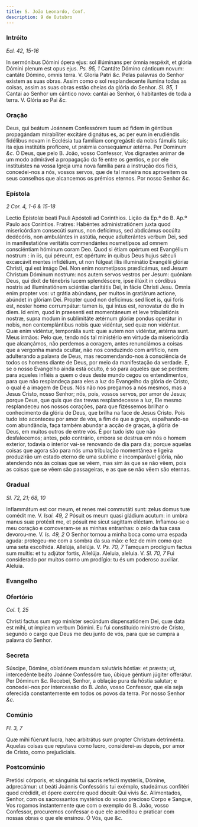 ```yaml
---
title: S. João Leonardo, Conf.
description: 9 de Outubro
---
```


### Intróito

_Ecl. 42, 15-16_

<div class="grid grid-cols-2 gap-5">
  <span class="text-justify">
    In sermónibus Dómini ópera ejus: sol illúminans per ómnia respéxit, et
    glória Dómini plenum est opus ejus. <em>Ps. 95, 1</em> Cantáte Dómino
    cánticum novum: cantáte Dómino, omnis terra. V. Gloria Patri <em>&c.</em>
  </span>
  <span class="text-justify">
    Pelas palavras do Senhor existem as suas obras. Assim como o sol
    resplandecente ilumina todas as coisas, assim as suas obras estão cheias da
    glória do Senhor. <em>Sl. 95, 1</em> Cantai ao Senhor um cântico novo:
    cantai ao Senhor, ó habitantes de toda a terra. V. Glória ao Pai
    <em>&c.</em>
  </span>
</div>

### Oração

<div class="grid grid-cols-2 gap-5">
  <span class="text-justify">
    Deus, qui beátum Joánnem Confessórem tuum ad fidem in géntibus propagándam
    mirabíliter excitáre dignátus es, ac per eum in erudiéndis fidélibus novam
    in Ecclésia tua famíliam congregásti: da nobis fámulis tuis; ita ejus
    institútis profícere, ut prǽmia consequámur ætérna. Per Dominum <em>&c.</em>
  </span>
  <span class="text-justify">
    Ó Deus, que pelo B. João, vosso Confessor, Vos dignastes animar de um modo
    admirável a propagação da fé entre os gentios, e por ele instituístes na
    vossa Igreja uma nova família para a instrução dos fiéis, concedei-nos a
    nós, vossos servos, que de tal maneira nos aproveitem os seus conselhos que
    alcancemos os prémios eternos. Por nosso Senhor <em>&c.</em>
  </span>
</div>

### Epístola

_2 Cor. 4, 1-6 & 15-18_

<div class="grid grid-cols-2 gap-5">
  <span class="text-justify">
    Lectio Epístolæ beati Pauli Apóstoli ad Corinthios.
  </span>
  <span class="text-justify">
    Lição da Ep.ª do B. Ap.º Paulo aos Coríntios.
  </span>
  <span class="text-justify">
    Fratres: Habéntes administratiónem juxta quod misericórdiam consecúti sumus,
    non defícimus, sed abdicámus occúlta dedécóris, non ambulántes in astútia,
    neque adulterántes verbum Dei, sed in manifestatióne veritátis commendántes
    nosmetípsos ad omnem consciéntiam hóminum coram Deo. Quod si étiam opértum
    est Evangélium nostrum : in iis, qui péreunt, est opértum: in quibus Deus
    hujus sǽculi excæcávit mentes infidélium, ut non fúlgeat illis illuminátio
    Evangélii glóriæ Christi, qui est imágo Dei. Non enim nosmetípsos
    prædicámus, sed Jesum Christum Dóminum nostrum: nos autem servos vestros per
    Jesum: quóniam Deus, qui dixit de ténebris lucem splendéscere, ipse illúxit
    in córdibus nostris ad illuminatiónem sciéntiæ claritátis Dei, in fácie
    Christi Jesu. Omnia enim propter vos: ut grátia abúndans, per multos in
    gratiárum actione, abúndet in glóriam Dei. Propter quod non deficimus: sed
    licet is, qui foris est, noster homo corrumpátur: tamen is, qui intus est,
    renovatur de die in diem. Id enim, quod in praesenti est momentáneum et leve
    tribulatiónis nostræ, supra modum in sublimitáte ætérnum glóriæ pondus
    operátur in nobis, non contemplántibus nobis quæ vidéntur, sed quæ non
    vidéntur. Quæ enim vidéntur, temporália sunt: quæ autem non vidéntur, ætérna
    sunt.
  </span>
  <span class="text-justify">
    Meus irmãos: Pelo que, tendo nós tal ministério em virtude da misericórdia
    que alcançámos, não perdemos a coragem, antes renunciámos a coisas que a
    vergonha manda ocultar, não nos conduzindo com artifício, nem adulterando a
    palavra de Deus, mas recomendando-nos à consciência de todos os homens
    diante de Deus, por meio da manifestação da verdade. E, se o nosso Evangelho
    ainda está oculto, é só para aqueles que se perdem: para aqueles infiéis a
    quem o deus deste mundo cegou os entendimentos, para que não resplandeça
    para eles a luz do Evangelho da glória de Cristo, o qual é a imagem de Deus.
    Nós não nos pregamos a nós mesmos, mas a Jesus Cristo, nosso Senhor; nós,
    pois, vossos servos, por amor de Jesus; porque Deus, que quis que das trevas
    resplandecesse a luz, Ele mesmo resplandeceu nos nossos corações, para que
    fizéssemos brilhar o conhecimento da glória de Deus, que brilha na face de
    Jesus Cristo. Pois tudo isto aconteceu por amor de vós, a fim de que a
    graça, espalhando-se com abundância, faça também abundar a acção de graças,
    à glória de Deus, em muitos outros de entre vós. É por tudo isto que não
    desfalecemos; antes, pelo contrário, embora se destrua em nós o homem
    exterior, todavia o interior vai-se renovando de dia para dia; porque
    aquelas coisas que agora são para nós uma tribulação momentânea e ligeira
    produzirão um estado eterno de uma sublime e incomparável glória, não
    atendendo nós às coisas que se vêem, mas sim às que se não vêem, pois as
    coisas que se vêem são passageiras, e as que se não vêem são eternas.
  </span>
</div>

### Gradual

_Sl. 72, 21; 68, 10_

<div class="grid grid-cols-2 gap-5">
  <span class="text-justify">
    Inflammátum est cor meum, et renes mei commutáti sunt: zelus domus tuæ
    comédit me. V. <em>Isai. 49, 2</em> Pósuit os meum quasi gládium acutum: in
    umbra manus suæ protéxit me, et pósuit me sicut sagíttam eléctam.
  </span>
  <span class="text-justify">
    Inflamou-se o meu coração e comoveram-se as minhas entranhas: o zelo da tua
    casa devorou-me. V. <em>Is. 49, 2</em> O Senhor tornou a minha boca como uma
    espada aguda: protegeu-me com a sombra da sua mão: e fez de mim como que uma
    seta escolhida.
  </span>
  <span class="text-justify">
    Allelúja, allelúja. V. <em>Ps. 70, 7</em> Tamquam prodígium factus sum
    multis: et tu adjútor fortis, Allelúja.
  </span>
  <span class="text-justify">
    Aleluia, aleluia. V. <em>Sl. 70, 7</em> Fui considerado por muitos corno um
    prodígio: tu és um poderoso auxiliar. Aleluia.
  </span>
</div>

### Evangelho


<LinkCard href="/missal/santos/02-06-1#evangelho" title="S. Tito, B. e Conf." />

### Ofertório

_Col. 1, 25_

<div class="grid grid-cols-2 gap-5">
  <span class="text-justify">
    Christi factus sum ego miníster secúndum dispensatiónem Dei, quæ data est
    mihi, ut ímpleam verbum Dómini.
  </span>
  <span class="text-justify">
    Eu fui constituído ministro de Cristo, segundo o cargo que Deus me deu junto
    de vós, para que se cumpra a palavra do Senhor.
  </span>
</div>

### Secreta

<div class="grid grid-cols-2 gap-5">
  <span class="text-justify">
    Súscipe, Dómine, oblatiónem mundam salutáris hóstiæ: et præsta; ut,
    intercedénte beáto Joánne Confessóre tuo, úbique géntium júgiter offerátur.
    Per Dóminum <em>&c.</em>
  </span>
  <span class="text-justify">
    Recebei, Senhor, a oblação pura da hóstia salutar; e concedei-nos por
    intercessão do B. João, vosso Confessor, que ela seja oferecida
    constantemente em todos os povos da terra. Por nosso Senhor <em>&c.</em>
  </span>
</div>

### Comúnio

_Fl. 3, 7_

<div class="grid grid-cols-2 gap-5">
  <span class="text-justify">
    Quæ mihi fúerunt lucra, hæc arbitrátus sum propter Christum detriménta.
  </span>
  <span class="text-justify">
    Aquelas coisas que reputava como lucro, considerei-as depois, por amor de
    Cristo, como prejudiciais.
  </span>
</div>

### Postcomúnio

<div class="grid grid-cols-2 gap-5">
  <span class="text-justify">
    Pretiósi córporis, et sánguinis tui sacris refécti mystériis, Dómine,
    adprecámur: ut beáti Joánnis Confessóris tui exémplo, studeámus confitéri
    quod crédidit, et ópere exercére quod dócuit: Qui vivis <em>&c.</em>
  </span>
  <span class="text-justify">
    Alimentados, Senhor, com os sacrossantos mystérios do vosso precioso Corpo e
    Sangue, Vos rogamos instantemente que com o exemplo do B. João, vosso
    Confessor, procuremos confessar o que ele acreditou e praticar com nossas
    obras o que ele ensinou. Ó Vós, que <em>&c.</em>
  </span>
</div>
